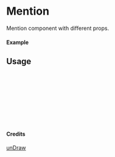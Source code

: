 
<Meta of={Mention} title="unDraw/Mention" />

# Mention

Mention component with different props.

#### Example

<Canvas of={Mention.Primary} />

## Usage

```ts
import { Mention } from "yadl-ui";

const Example = () => {
  return (
      <Mention />
  );
};

export default Example;
```

#### Credits
[unDraw](https://undraw.co/illustrations)
